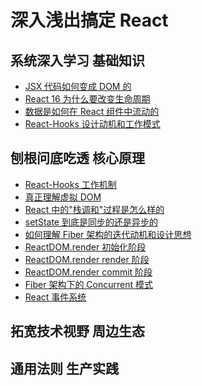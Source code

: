
# 深入浅出搞定 React

## 系统深入学习 基础知识

- [JSX 代码如何变成 DOM 的](/frame/react/0-React_JSX代码如何变成DOM.html)
- [React 16 为什么要改变生命周期](/frame/react/1-React_16为什么要改变生命周期.html)
- [数据是如何在 React 组件中流动的](/frame/react/2-React_数据流动.html)
- [React-Hooks 设计动机和工作模式](/frame/react/3-React_Hooks设计动机和工作模式.html)

## 刨根问底吃透 核心原理

- [React-Hooks 工作机制](/frame/react/4-React_Hooks工作机制.html)
- [真正理解虚拟 DOM](/frame/react/5-React_真正理解虚拟DOM.html)
- [React 中的"栈调和"过程是怎么样的](/frame/react/6-React_栈调和过程.html)
- [setState 到底是同步的还是异步的](/frame/react/7-React_setState.html)
- [如何理解 Fiber 架构的迭代动机和设计思想](/frame/react/8-React_Fiber架构的迭代动机和设计思想.html)
- [ReactDOM.render 初始化阶段](/frame/react/9-React_ReactDOM_render_initial.html)
- [ReactDOM.render render 阶段](/frame/react/10-React_ReactDOM_render_render.html)
- [ReactDOM.render commit 阶段](/frame/react/11-React_ReactDOM_render_commit.html)
- [Fiber 架构下的 Concurrent 模式](/frame/react/12-React_Fiber架构下的Concurrent模式.html)
- [React 事件系统](/frame/react/13-React_事件系统.html)

## 拓宽技术视野 周边生态

## 通用法则 生产实践
